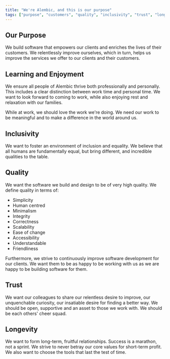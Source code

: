 ```yaml
---
title: "We're Alembic, and this is our purpose"
tags: ["purpose", "customers", "quality", "inclusivity", "trust", "longevity"]
---
```


## Our Purpose

We build software that empowers our clients and enriches the
lives of their customers. We relentlessly improve ourselves,
which in turn, helps us improve the services we offer to our clients
and their customers.

## Learning and Enjoyment

We ensure all people of Alembic thrive both professionally and
personally. This includes a clear distinction between work time and
personal time. We want to look forward to coming to work, while also
enjoying rest and relaxation with our families.

While at work, we should love the work we're doing. We need our work
to be meaningful and to make a difference in the world around us.

## Inclusivity

We want to foster an environment of inclusion and equality. We believe
that all humans are fundamentally equal, but bring different, and
incredible qualities to the table.

## Quality

We want the software we build and design to be of very high quality.
We define quality in terms of:

- Simplicity
- Human centred
- Minimalism
- Integrity
- Correctness
- Scalability
- Ease of change
- Accessibility
- Understandable
- Friendliness

Furthermore, we strive to continuously improve software development
for our clients. We want them to be as happy to be working with us as
we are happy to be building software for them.

## Trust

We want our colleagues to share our relentless desire to improve, our
unquenchable curiosity, our insatiable desire for finding a better
way. We should be open, supportive and an asset to those we work with.
We should be each others' cheer squad.

## Longevity

We want to form long-term, fruitful relationships. Success is a
marathon, not a sprint. We strive to never betray our core values for
short-term profit. We also want to choose the tools that last the test
of time.
